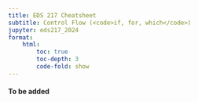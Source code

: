 ```yaml
---
title: EDS 217 Cheatsheet
subtitle: Control Flow (<code>if, for, which</code>)
jupyter: eds217_2024
format: 
    html:
        toc: true
        toc-depth: 3
        code-fold: show
---
```




#### To be added
